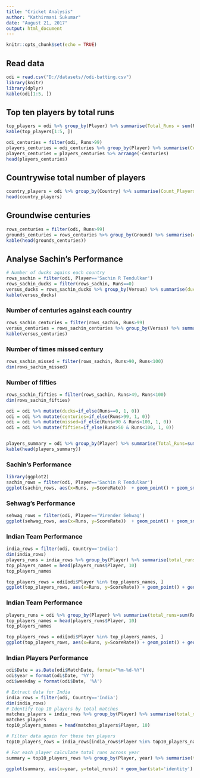 ---
title: "Cricket Analysis"
author: "Kathirmani Sukumar"
date: "August 21, 2017"
output: html_document
---

```{r setup, include=FALSE, message=FALSE, warning=FALSE}
knitr::opts_chunk$set(echo = TRUE)
```

## Read data 

```{r, message=FALSE, warning=FALSE}
odi = read.csv("D://datasets//odi-batting.csv")
library(knitr)
library(dplyr)
kable(odi[1:5, ])
```

## Top ten players by total runs
```{r, message=FALSE, warning=FALSE}
top_players = odi %>% group_by(Player) %>% summarise(Total_Runs = sum(Runs, na.rm=TRUE), Country=first(Country)) %>% arrange(-Total_Runs)
kable(top_players[1:5, ])
```


```{r, message=FALSE, warning=FALSE}
odi_centuries = filter(odi, Runs>99)
players_centuries = odi_centuries %>% group_by(Player) %>% summarise(Centuries = n())
players_centuries = players_centuries %>% arrange(-Centuries)
head(players_centuries)
```
## Countrywise total number of players
```{r, message=FALSE, warning=FALSE}
country_players = odi %>% group_by(Country) %>% summarise(Count_Players=n_distinct(Player)) %>% arrange(-Count_Players)
head(country_players)
```
## Groundwise centuries
```{r, message=FALSE, warning=FALSE}
rows_centuries = filter(odi, Runs>99)
grounds_centuries = rows_centuries %>% group_by(Ground) %>% summarise(count_centuries=n()) %>% arrange(-count_centuries)
kable(head(grounds_centuries))
```

## Analyse Sachin's Performance
```{r, message=FALSE, warning=FALSE}
# Number of ducks agains each country
rows_sachin = filter(odi, Player=='Sachin R Tendulkar')
rows_sachin_ducks = filter(rows_sachin, Runs==0)
versus_ducks = rows_sachin_ducks %>% group_by(Versus) %>% summarise(ducks=n()) %>% arrange(-ducks)
kable(versus_ducks)
```


### Number of centuries against each country
```{r, message=FALSE, warning=FALSE}
rows_sachin_centuries = filter(rows_sachin, Runs>99)
versus_centuries = rows_sachin_centuries %>% group_by(Versus) %>% summarise(centuries=n()) %>% arrange(-centuries)
kable(versus_centuries)
```

### Number of times missed century
```{r, message=FALSE, warning=FALSE}
rows_sachin_missed = filter(rows_sachin, Runs>90, Runs<100)
dim(rows_sachin_missed)
```

### Number of fifties
```{r, message=FALSE, warning=FALSE}
rows_sachin_fifties = filter(rows_sachin, Runs>49, Runs<100)
dim(rows_sachin_fifties)
```

```{r, message=FALSE, warning=FALSE}
odi = odi %>% mutate(ducks=if_else(Runs==0, 1, 0))
odi = odi %>% mutate(centuries=if_else(Runs>99, 1, 0))
odi = odi %>% mutate(missed=if_else(Runs>90 & Runs<100, 1, 0))
odi = odi %>% mutate(fifties=if_else(Runs>50 & Runs<100, 1, 0))


players_summary = odi %>% group_by(Player) %>% summarise(Total_Runs=sum(Runs, na.rm=TRUE), Centuries=sum(centuries, na.rm=TRUE ), ducks=sum(ducks, na.rm=TRUE), fifties=sum(fifties, na.rm=TRUE), Missed_Centuries=sum(missed, na.rm=TRUE)) %>% arrange(-Total_Runs)
kable(head(players_summary))
```

### Sachin's Performance
```{r, message=FALSE, warning=FALSE}
library(ggplot2)
sachin_rows = filter(odi, Player=='Sachin R Tendulkar')
ggplot(sachin_rows, aes(x=Runs, y=ScoreRate))  + geom_point() + geom_smooth()
```

### Sehwag's Performance
```{r, message=FALSE, warning=FALSE}
sehwag_rows = filter(odi, Player=='Virender Sehwag')
ggplot(sehwag_rows, aes(x=Runs, y=ScoreRate))  + geom_point() + geom_smooth()
```

### Indian Team Performance
```{r, message=FALSE, warning=FALSE}
india_rows = filter(odi, Country=='India')
dim(india_rows)
players_runs = india_rows %>% group_by(Player) %>% summarise(total_runs=sum(Runs, na.rm=TRUE)) %>% arrange(-total_runs)
top_players_names = head(players_runs$Player, 10)
top_players_names

top_players_rows = odi[odi$Player %in% top_players_names, ]
ggplot(top_players_rows, aes(x=Runs, y=ScoreRate)) + geom_point() + geom_smooth() + facet_wrap(~Player) 
```

### Indian Team Performance
```{r, message=FALSE, warning=FALSE}
players_runs = odi %>% group_by(Player) %>% summarise(total_runs=sum(Runs, na.rm=TRUE)) %>% arrange(-total_runs)
top_players_names = head(players_runs$Player, 10)
top_players_names

top_players_rows = odi[odi$Player %in% top_players_names, ]
ggplot(top_players_rows, aes(x=Runs, y=ScoreRate)) + geom_point() + geom_smooth() + facet_wrap(~Player) 
```



### Indian Players Performance
```{r, message=FALSE, warning=FALSE}
odi$Date = as.Date(odi$MatchDate, format="%m-%d-%Y")
odi$year = format(odi$Date, '%Y')
odi$weekday = format(odi$Date, '%A')

# Extract data for India
india_rows = filter(odi, Country=='India')
dim(india_rows)
# Identify top 10 players by total matches
matches_players = india_rows %>% group_by(Player) %>% summarise(total_matches=n()) %>% arrange(-total_matches)
matches_players
top10_players_names = head(matches_players$Player, 10)

# Filter data again for these ten players
top10_players_rows = india_rows[india_rows$Player %in% top10_players_names, ]

# For each player calculate total runs across year
summary = top10_players_rows %>% group_by(Player, year) %>% summarise(total_runs=sum(Runs, na.rm=TRUE))

ggplot(summary, aes(x=year, y=total_runs)) + geom_bar(stat='identity') + facet_wrap(~Player)
```